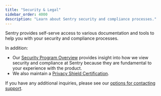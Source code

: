 ```yaml
---
title: "Security & Legal"
sidebar_order: 4000
description: "Learn about Sentry security and compliance processes."
---
```


Sentry provides self-serve access to various documentation and tools to help you with your security and compliance processes.

<PageGrid />

In addition:

- Our [Security Program Overview](https://sentry.io/security/) provides insight into how we view security and compliance at Sentry because they are fundamental to your experience with the product.
- We also maintain a [Privacy Shield Certification](https://www.privacyshield.gov/participant?id=a2zt0000000YdenAAC&status=Active).

If you have any additional inquiries, please see our [options for contacting support](https://sentry.io/contact/support/).
